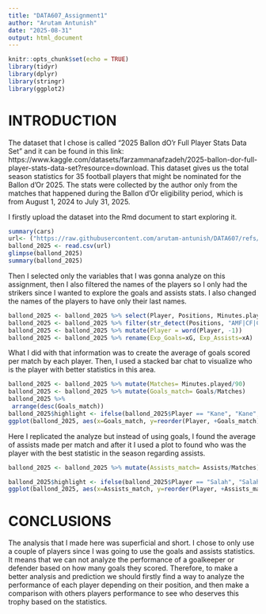 ---
title: "DATA607_Assignment1"
author: "Arutam Antunish"
date: "2025-08-31"
output: html_document
---

```{r setup, include=FALSE}
knitr::opts_chunk$set(echo = TRUE)
library(tidyr)
library(dplyr)
library(stringr)
library(ggplot2)
```

# INTRODUCTION
The dataset that I chose is called "2025 Ballon dO'r Full Player Stats Data Set" and it can be found in this link: https://www.kaggle.com/datasets/farzammanafzadeh/2025-ballon-dor-full-player-stats-data-set?resource=download. This dataset gives us the total season statistics for 35 football players that might be nominated for the Ballon d’Or 2025. The stats were collected by the author only from the matches that happened during the Ballon d'Or eligibility period, which is from August 1, 2024 to July 31, 2025.

I firstly upload the dataset into the Rmd document to start exploring it.

```{r cars}
summary(cars)
url<- ("https://raw.githubusercontent.com/arutam-antunish/DATA607/refs/heads/main/Player_Stats_All_Competitions.csv")
ballond_2025 <- read.csv(url)
glimpse(ballond_2025)
summary(ballond_2025)
```

Then I selected only the variables that I was gonna analyze on this assignment, then I also filtered the names of the players so I only had the strikers since I wanted to explore the goals and assists stats. I also changed the names of the players to have only their last names. 

```{r}
ballond_2025 <- ballond_2025 %>% select(Player, Positions, Minutes.played, Goals, Assists, xG, xA)
ballond_2025 <- ballond_2025 %>% filter(str_detect(Positions, "AMF|CF|CR|RW|LW|RWF|LWF"))
ballond_2025 <- ballond_2025 %>% mutate(Player = word(Player, -1))
ballond_2025 <- ballond_2025 %>% rename(Exp_Goals=xG, Exp_Assists=xA)
```

What I did with that information was to create the average of goals scored per match by each player. Then, I used a stacked bar chat to visualize who is the player with better statistics in this area. 

```{r}
ballond_2025 <- ballond_2025 %>% mutate(Matches= Minutes.played/90)
ballond_2025 <- ballond_2025 %>% mutate(Goals_match= Goals/Matches)
ballond_2025 %>%
 arrange(desc(Goals_match))
ballond_2025$highlight <- ifelse(ballond_2025$Player == "Kane", "Kane", "Others")
ggplot(ballond_2025, aes(x=Goals_match, y=reorder(Player, +Goals_match), fill = highlight)) + geom_col() + scale_fill_manual(values = c("Kane" = "darkblue", "Others" = "gray")) + labs(title = "Goals average per match", x = "Goals per matches played", y = "Player")
```

Here I replicated the analyze but instead of using goals, I found the average of assists made per match and after it I used a plot to found who was the player with the best statistic in the season regarding assists. 

```{r}
ballond_2025 <- ballond_2025 %>% mutate(Assists_match= Assists/Matches)

ballond_2025$highlight <- ifelse(ballond_2025$Player == "Salah", "Salah", "Others")
ggplot(ballond_2025, aes(x=Assists_match, y=reorder(Player, +Assists_match), fill = highlight)) + geom_col() + scale_fill_manual(values = c("Salah" = "darkgreen", "Others" = "gray")) + labs(title = "Assists average per match", x = "Assists per matches played", y = "Player")
```

# CONCLUSIONS
The analysis that I made here was superficial and short. I chose to only use a couple of players since I was going to use the goals and assists statistics. It means that we can not analyze the performance of a goalkeeper or defender based on how many goals they scored. Therefore, to make a better analysis and prediction we should firstly find a way to analyze the performance of each player depending on their position, and then make a comparison with others players performance to see who deserves this trophy based on the statistics. 

